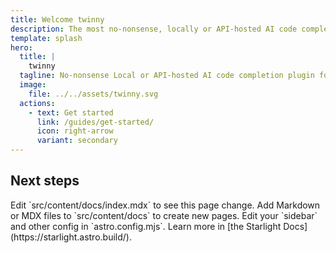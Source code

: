 ```yaml
---
title: Welcome twinny
description: The most no-nonsense, locally or API-hosted AI code completion plugin for Visual Studio Code.
template: splash
hero:
  title: |
    twinny
  tagline: No-nonsense Local or API-hosted AI code completion plugin for Visual Studio Code. 
  image:
    file: ../../assets/twinny.svg
  actions:
    - text: Get started
      link: /guides/get-started/
      icon: right-arrow
      variant: secondary
---
```



## Next steps

<CardGrid stagger>
	<Card title="Update content" icon="pencil">
		Edit `src/content/docs/index.mdx` to see this page change.
	</Card>
	<Card title="Add new content" icon="add-document">
		Add Markdown or MDX files to `src/content/docs` to create new pages.
	</Card>
	<Card title="Configure your site" icon="setting">
		Edit your `sidebar` and other config in `astro.config.mjs`.
	</Card>
	<Card title="Read the docs" icon="open-book">
		Learn more in [the Starlight Docs](https://starlight.astro.build/).
	</Card>
</CardGrid>
